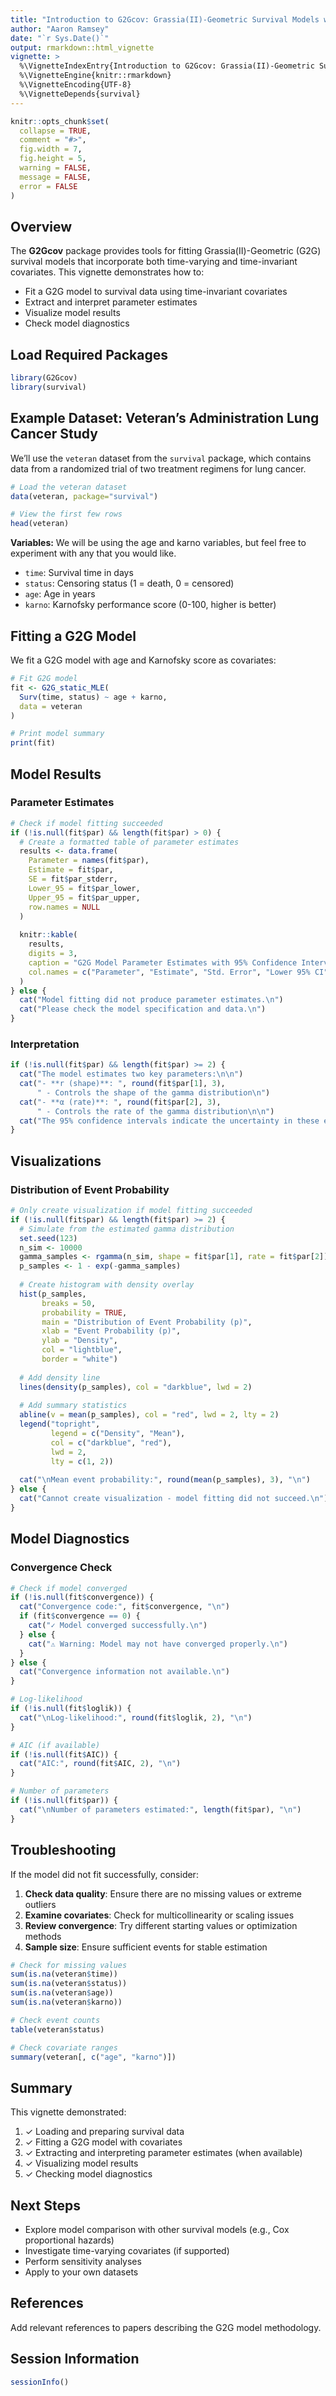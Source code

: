 ```yaml
---
title: "Introduction to G2Gcov: Grassia(II)-Geometric Survival Models with Time-Invariant Covariates"
author: "Aaron Ramsey"
date: "`r Sys.Date()`"
output: rmarkdown::html_vignette
vignette: >
  %\VignetteIndexEntry{Introduction to G2Gcov: Grassia(II)-Geometric Survival Models with Time-Invariant Covariates}
  %\VignetteEngine{knitr::rmarkdown}
  %\VignetteEncoding{UTF-8}
  %\VignetteDepends{survival}
---
```


```r
knitr::opts_chunk$set(
  collapse = TRUE,
  comment = "#>",
  fig.width = 7,
  fig.height = 5,
  warning = FALSE,
  message = FALSE,
  error = FALSE
)
```

## Overview

The **G2Gcov** package provides tools for fitting Grassia(II)-Geometric (G2G) survival models that incorporate both time-varying and time-invariant covariates. This vignette demonstrates how to:

- Fit a G2G model to survival data using time-invariant covariates
- Extract and interpret parameter estimates
- Visualize model results
- Check model diagnostics

## Load Required Packages

```r
library(G2Gcov)
library(survival)
```

## Example Dataset: Veteran's Administration Lung Cancer Study

We'll use the `veteran` dataset from the `survival` package, which contains data from a randomized trial of two treatment regimens for lung cancer.

```r
# Load the veteran dataset
data(veteran, package="survival")

# View the first few rows
head(veteran)
```

**Variables:**
We will be using the age and karno variables, but feel free to experiment with any that you would like.

- `time`: Survival time in days
- `status`: Censoring status (1 = death, 0 = censored)
- `age`: Age in years
- `karno`: Karnofsky performance score (0-100, higher is better)

## Fitting a G2G Model

We fit a G2G model with age and Karnofsky score as covariates:

```r
# Fit G2G model
fit <- G2G_static_MLE(
  Surv(time, status) ~ age + karno, 
  data = veteran
)

# Print model summary
print(fit)
```

## Model Results

### Parameter Estimates

```r
# Check if model fitting succeeded
if (!is.null(fit$par) && length(fit$par) > 0) {
  # Create a formatted table of parameter estimates
  results <- data.frame(
    Parameter = names(fit$par),
    Estimate = fit$par,
    SE = fit$par_stderr,
    Lower_95 = fit$par_lower,
    Upper_95 = fit$par_upper,
    row.names = NULL
  )
  
  knitr::kable(
    results, 
    digits = 3,
    caption = "G2G Model Parameter Estimates with 95% Confidence Intervals",
    col.names = c("Parameter", "Estimate", "Std. Error", "Lower 95% CI", "Upper 95% CI")
  )
} else {
  cat("Model fitting did not produce parameter estimates.\n")
  cat("Please check the model specification and data.\n")
}
```

### Interpretation

```r
if (!is.null(fit$par) && length(fit$par) >= 2) {
  cat("The model estimates two key parameters:\n\n")
  cat("- **r (shape)**: ", round(fit$par[1], 3), 
      " - Controls the shape of the gamma distribution\n")
  cat("- **α (rate)**: ", round(fit$par[2], 3), 
      " - Controls the rate of the gamma distribution\n\n")
  cat("The 95% confidence intervals indicate the uncertainty in these estimates.\n")
}
```

## Visualizations

### Distribution of Event Probability

```r
# Only create visualization if model fitting succeeded
if (!is.null(fit$par) && length(fit$par) >= 2) {
  # Simulate from the estimated gamma distribution
  set.seed(123)
  n_sim <- 10000
  gamma_samples <- rgamma(n_sim, shape = fit$par[1], rate = fit$par[2])
  p_samples <- 1 - exp(-gamma_samples)
  
  # Create histogram with density overlay
  hist(p_samples, 
       breaks = 50, 
       probability = TRUE,
       main = "Distribution of Event Probability (p)",
       xlab = "Event Probability (p)", 
       ylab = "Density",
       col = "lightblue", 
       border = "white")
  
  # Add density line
  lines(density(p_samples), col = "darkblue", lwd = 2)
  
  # Add summary statistics
  abline(v = mean(p_samples), col = "red", lwd = 2, lty = 2)
  legend("topright", 
         legend = c("Density", "Mean"), 
         col = c("darkblue", "red"), 
         lwd = 2, 
         lty = c(1, 2))
  
  cat("\nMean event probability:", round(mean(p_samples), 3), "\n")
} else {
  cat("Cannot create visualization - model fitting did not succeed.\n")
}
```

## Model Diagnostics

### Convergence Check

```r
# Check if model converged
if (!is.null(fit$convergence)) {
  cat("Convergence code:", fit$convergence, "\n")
  if (fit$convergence == 0) {
    cat("✓ Model converged successfully.\n")
  } else {
    cat("⚠ Warning: Model may not have converged properly.\n")
  }
} else {
  cat("Convergence information not available.\n")
}

# Log-likelihood
if (!is.null(fit$loglik)) {
  cat("\nLog-likelihood:", round(fit$loglik, 2), "\n")
}

# AIC (if available)
if (!is.null(fit$AIC)) {
  cat("AIC:", round(fit$AIC, 2), "\n")
}

# Number of parameters
if (!is.null(fit$par)) {
  cat("\nNumber of parameters estimated:", length(fit$par), "\n")
}
```

## Troubleshooting

If the model did not fit successfully, consider:

1. **Check data quality**: Ensure there are no missing values or extreme outliers
2. **Examine covariates**: Check for multicollinearity or scaling issues
3. **Review convergence**: Try different starting values or optimization methods
4. **Sample size**: Ensure sufficient events for stable estimation

```r
# Check for missing values
sum(is.na(veteran$time))
sum(is.na(veteran$status))
sum(is.na(veteran$age))
sum(is.na(veteran$karno))

# Check event counts
table(veteran$status)

# Check covariate ranges
summary(veteran[, c("age", "karno")])
```

## Summary

This vignette demonstrated:

1. ✓ Loading and preparing survival data
2. ✓ Fitting a G2G model with covariates
3. ✓ Extracting and interpreting parameter estimates (when available)
4. ✓ Visualizing model results
5. ✓ Checking model diagnostics

## Next Steps

- Explore model comparison with other survival models (e.g., Cox proportional hazards)
- Investigate time-varying covariates (if supported)
- Perform sensitivity analyses
- Apply to your own datasets

## References

Add relevant references to papers describing the G2G model methodology.

## Session Information

```r
sessionInfo()
```
